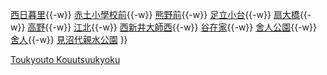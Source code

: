{{鐵道路線|
| 模板名稱 = 日暮里-舍人線
| 名稱 = [[File:Nippori-Toneri Liner symbol.svg|20px|NT]] [[東京都交通局]][[日暮里-舍人線]]  
| 代表色 = #d53a77
| 背景顏色 = #FFFFFF
| 車站列表 = [[日暮里站|日暮里]]{{-w}} [[西日暮里站|西日暮里]]{{-w}} [[赤土小學校前站|赤土小學校前]]{{-w}} [[熊野前站|熊野前]]{{-w}} [[足立小台站|足立小台]]{{-w}} [[扇大橋站|扇大橋]]{{-w}} [[高野站 (東京都)|高野]]{{-w}} [[江北站 (日本)|江北]]{{-w}} [[西新井大師西站|西新井大師西]]{{-w}} [[谷在家站|谷在家]]{{-w}} [[舍人公園站|舍人公園]]{{-w}} [[舍人站|舍人]]{{-w}} [[見沼代親水公園站|見沼代親水公園]]
}}<noinclude>
[[Category:東京都交通局路線模板|Toukyouto Kouutsuukyoku]]
</noinclude>